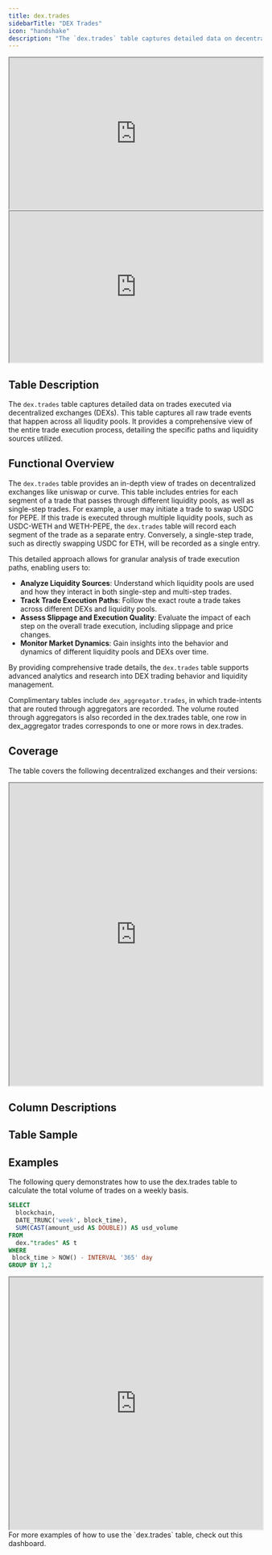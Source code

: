 ```yaml
---
title: dex.trades
sidebarTitle: "DEX Trades"
icon: "handshake"
description: "The `dex.trades` table captures detailed data on decentralized exchange (DEX) trades, recording all raw trade events across various  protocols and blockchains."
---
```


<Frame caption="This table stores data on dex trades across protocols...">
  <iframe src="https://dune.com/embeds/4319/8411/" width="100%" height="300px"></iframe>
</Frame>

<Frame caption="... and chains">
  <iframe src="https://dune.com/embeds/2180075/3571504/" width="100%" height="300px"></iframe>
</Frame>

## Table Description

The `dex.trades` table captures detailed data on trades executed via decentralized exchanges (DEXs). This table captures all raw trade events that happen across all liqudity pools. It provides a comprehensive view of the entire trade execution process, detailing the specific paths and liquidity sources utilized.



## Functional Overview

The `dex.trades` table provides an in-depth view of trades on decentralized exchanges like uniswap or curve. This table includes entries for each segment of a trade that passes through different liquidity pools, as well as single-step trades. For example, a user may initiate a trade to swap USDC for PEPE. If this trade is executed through multiple liquidity pools, such as USDC-WETH and WETH-PEPE, the `dex.trades` table will record each segment of the trade as a separate entry. Conversely, a single-step trade, such as directly swapping USDC for ETH, will be recorded as a single entry.

This detailed approach allows for granular analysis of trade execution paths, enabling users to:

- **Analyze Liquidity Sources**: Understand which liquidity pools are used and how they interact in both single-step and multi-step trades.
- **Track Trade Execution Paths**: Follow the exact route a trade takes across different DEXs and liquidity pools.
- **Assess Slippage and Execution Quality**: Evaluate the impact of each step on the overall trade execution, including slippage and price changes.
- **Monitor Market Dynamics**: Gain insights into the behavior and dynamics of different liquidity pools and DEXs over time.

By providing comprehensive trade details, the `dex.trades` table supports advanced analytics and research into DEX trading behavior and liquidity management.

Complimentary tables include `dex_aggregator.trades`, in which trade-intents that are routed through aggregators are recorded. The volume routed through aggregators is also recorded in the dex.trades table, one row in dex_aggregator trades corresponds to one or more rows in dex.trades.

## Coverage

The table covers the following decentralized exchanges and their versions:

<div>
  <iframe
    src="https://dune.com/embeds/3453733/5803813/"
    width="100%"
    height="600px"
  ></iframe>
</div>

## Column Descriptions


<ColumnDescriptions tableSchema="dex" tableName="trades" />

## Table Sample


<TableSample tableSchema="dex" tableName="trades" />

## Examples

The following query demonstrates how to use the dex.trades table to calculate the total volume of trades on a weekly basis.

```sql
SELECT
  blockchain,
  DATE_TRUNC('week', block_time),
  SUM(CAST(amount_usd AS DOUBLE)) AS usd_volume
FROM
  dex."trades" AS t
WHERE
 block_time > NOW() - INTERVAL '365' day
GROUP BY 1,2
```
<div>
  <iframe
    src="https://dune.com/embeds/2180075/3571504/"
    width="100%"
    height="500px"
  ></iframe>
</div>

<CardGroup cols={1}>
  <Card title="Dex Dashboard" icon="chart-waterfall" href="https://dune.com/dune/dex-metrics">
    For more examples of how to use the `dex.trades` table, check out this dashboard.
  </Card>
</CardGroup>
